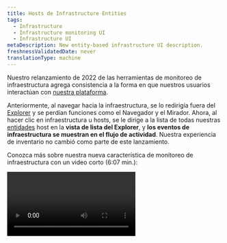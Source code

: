 ```yaml
---
title: Hosts de Infrastructure Entities
tags:
  - Infrastructure
  - Infrastructure monitoring UI
  - Infrastructure UI
metaDescription: New entity-based infrastructure UI description.
freshnessValidatedDate: never
translationType: machine
---
```


Nuestro relanzamiento de 2022 de las herramientas de monitoreo de infraestructura agrega consistencia a la forma en que nuestros usuarios interactúan con [nuestra plataforma](/docs/new-relic-one/use-new-relic-one/get-started/introduction-new-relic-one/).

Anteriormente, al navegar hacia la infraestructura, se lo redirigía fuera del [Explorer](/docs/new-relic-one/use-new-relic-one/core-concepts/new-relic-explorer-view-performance-across-apps-services-hosts/) y se perdían funciones como el Navegador y el Mirador. Ahora, al hacer clic en infraestructura u hosts, se le dirige a la lista de todas nuestras [entidades](/docs/new-relic-one/use-new-relic-one/core-concepts/what-entity-new-relic/) host en la **vista de lista del Explorer**, y **los eventos de infraestructura se muestran en el flujo de actividad**. Nuestra experiencia de inventario no cambió como parte de este lanzamiento.

Conozca más sobre nuestra nueva característica de monitoreo de infraestructura con un video corto (6:07 min.):

<Video id="PDpwGIL5s0U" type="youtube" />

¿Listo para comenzar? Asegúrate de tener una [cuenta New Relic](https://newrelic.com/signup). ¡Es gratis, para siempre!

## Accede a la página de infraestructura entidad [#access-infra-entities]

Vaya a **[one.newrelic.com](https://one.newrelic.com/all-capabilities) &amp;gt; Infrastructure**, luego haga clic en **Hosts (New)**. O vaya al **Explorer** y seleccione **Hosts**.

<img title="New infrastructure UI" alt="The new infrastructure hosts UI" src="/images/infrastructure_screenshot-full_host-list.webp" />

La vista de lista del Explorador de infraestructura está organizada en estos paneles:

* **La entidad de su sistema** a la izquierda.

* Panel de **Estate View** en el medio.

  * Proporciona la posibilidad de seleccionar hasta 25 entidades a la vez para analizarlas juntas: seleccione los hosts que desea observar y presione el botón **View Selected** para navegar al nuevo [nerdlet de análisis](#infra-analysis-nerdlet).
  * Desde la vista de lista, aún puede saltar directamente al resumen de una entidad individual haciendo clic en el nombre de la entidad en la lista.
  * Haga clic en **...** en el extremo derecho de cualquier entidad para ver la etiqueta de la entidad y otra información relacionada.

  <img title="View tags" alt="View the entity's tags" src="/images/infrastructure_screenshot-crop_tags-menu.webp" />

* **Activity stream** a la derecha.

<Callout variant="tip">
  Emplee el interruptor en la UI para acceder a la interfaz legacy .

  Si bien trabajamos para actualizar el flujo y las visualizaciones en torno a sus datos de infraestructura clave, no eliminamos ninguna de las funciones anteriores para darle tiempo a adaptar a las nuevas herramientas. Aún puedes acceder a la vista legacy de los hosts desde el menú desplegable de infraestructura superior.
</Callout>

### La entidad se muestra en base a métricas doradas. [#infra-entity-golden-metrics]

La nueva lista de entidades está impulsada por [métricas doradas](/docs/apis/nerdgraph/examples/golden-metrics-entities-nerdgraph-api-tutorial/), que estás empezando a ver en todo New Relic. Verá el mismo conjunto de métricas si selecciona ver Lookout para estos tipos de entidades de infraestructura. Estas nuevas métricas reemplazan las métricas de resumen anteriores en la antigua UI.

### Vistas con clasificación y filtrado mejorados [#infra-entity-filter]

Eliminamos la limitación de menos de 2000 entidades para ordenar los valores de las columnas. Tenga en cuenta que el rendimiento puede ver ligeramente afectado si hay más de 10 000 entidades.

Además de ordenar, también puedes filtrar los valores métricos de las entidades para concentrarte exactamente en la entidad que necesita tu atención. Por ejemplo, ahora puedes filtrar solo las entidades que tienen una CPU superior al 80% para poder identificar rápidamente si hay problemas en su entorno. El filtrado está limitado a una columna por el momento, pero se ampliará a varias columnas en futuras versiones.

<img title="New filtering" alt="New filtering capabilities" src="/images/infrastructure_screenshot-crop_hosts-filter-dropdown.webp" />

## Profundice en sus hosts con el nuevo análisis nerdlet [#infra-analysis-nerdlet]

Una vez que seleccionó la entidad deseada en la vista de lista de entidades, al hacer clic en **View Selected**, aparecerá un panel de análisis deslizable respecto de ese conjunto de entidades.

<img title="Analysis nerdlet" alt="Infrastructure entities analysis nerdlet" src="/images/infrastructure_screenshot-crop_nerdlet-tab.webp" />

Tendrás cuatro pestañas para explorar tus datos:

* [Sistema](#nerdlet-system)
* [Red](#nerdlet-network)
* [Procesos](#nerdlet-processes)
* [Almacenamiento](#nerdlet-storage)

<Callout variant="tip">
  Emplee el selector de tiempo para cambiar el rango de tiempo seleccionado. Cuando selecciona un rango de tiempo, este se transfiere cuando pasa de una página de infraestructura a otra.
</Callout>

### Pestaña del sistema [#nerdlet-system]

La pestaña del sistema tiene tres paneles.

**Panel izquierdo: Lista de entidades seleccionadas**

Alterne entre estas entidades métricas clave en el menú desplegable superior.

<img title="Filter by metrics" alt="Filter by metrics" src="/images/infrastructure_screenshot-crop_system-entity.webp" />

Pase el cursor sobre cualquier fila de entidad para ver más detalles sobre la entidad.

<img title="Entity details" alt="See details on your entity" src="/images/infrastructure_screenshot-crop_hosts-menu.webp" />

* Haga clic en **See logs** para abrir una nueva pestaña con su información de contexto de inicio de sesión. Para habilitar los logs, consulte [nuestra documentación sobre administración de log](/docs/logs/forward-logs/enable-log-management-new-relic/). Puedes volver a la pestaña con el panel de análisis de hosts aún en su lugar.

* Solo para hosts, use el ícono **del mapa** para iniciar la función de mapeo automático para una entidad host en individua. Esta vista le brinda una representación visual de las relaciones de su host con otras entidades en la stack.

<img title="Auto-map feature" alt="Auto-map feature" src="/images/infrastructure_screenshot-crop_nerdlet-automap.webp" />

* Seleccione el ícono **de lupa** denominado **Ver host** para ser redirigido a la página de resumen de esa entidad individual.
* Si selecciona una entidad en el panel izquierdo, la línea de esa entidad también se resaltará en cada gráfico.
* Ocultar la entidad de la lista haciendo clic en el icono **del ojo** . Si elige ocultar entidades en el panel izquierdo, éstas se eliminarán de los gráficos en el panel central.

**Panel central: Gráficos comparativos de métricas doradas**

Los cuadros comparativos de métricas doradas representan las [señales de métricas doradas](https://github.com/newrelic/entity-definitions) para la entidad seleccionada. Los gráficos predeterminados incluyen el uso de CPU, el uso de memoria, el uso de almacenamiento, el tráfico de transmisión de red y el tráfico de recepción de red.

Para maximizar su análisis:

* Si elige ocultar entidades en el panel izquierdo, se eliminarán de los gráficos.
* Si una entidad está resaltada en el panel izquierdo, la línea de esa entidad también se resaltará en cada gráfico. O bien, si resalta una línea, la entidad también se resalta a la izquierda.
* Consulte los detalles de los puntos de datos en cada gráfico pasando el cursor sobre la información sobre herramientas.

**Panel derecho: Entidad relacionada**

Comprender las relaciones en New Relic puede ser complicado, pero muy poderoso a la hora de intentar resolver problemas. Imagina que un host se está portando mal y te gustaría saber, sin hacer muchos clics, qué más podría estar afectando. El panel [de entidades relacionadas](/docs/new-relic-one/use-new-relic-one/core-concepts/what-entity-new-relic/#related-entities) busca mostrarte aquellas entidades que están relacionadas con tu selección en el panel izquierdo para que puedas ver Señales doradas comunes en esas entidades. ¡Vea de un vistazo si su servicio <InlinePopover type="apm" />conectado está experimentando un tiempo de respuesta lento, un rendimiento disminuido o una tasa de errores elevada!

<img title="See related entities" alt="See related entities" src="/images/infrastructure_screenshot-crop_related-entities.webp" />

* Cuando ingrese por primera vez a la nueva vista, verá el panel de entidades relacionadas ordenado por el estado de alerta de esas entidades. Si hay un servicio con una infracción crítica, ¡estará en la parte superior!
* Si pasa el cursor sobre una entidad en el panel izquierdo, la entidad relacionada asociada con el elemento se resaltará a la derecha. Además, si hace clic en el elemento del lado izquierdo, el panel derecho se reordenará para colocar la entidad relacionada asociada en la parte superior de la columna de la derecha.

### Pestaña de red [#nerdlet-network]

La pestaña **Network** proporciona visibilidad en tiempo real del estado y el rendimiento de los recursos individuales en su red. Los gráficos predeterminados muestran bytes de transmisión, errores de transmisión, paquetes de transmisión y una lista de la entidad y la información de su interfaz.

<img title="The network tab" alt="The network tab" src="/images/infrastructure_screenshot-crop_network-tab.webp" />

Los detalles sobre interfaces individuales pueden ayudarle a:

* Compare los equilibrios de carga entre recursos específicos.
* Identifique diferencias inesperadas en patrones de capacidad entre hosts similares.
* Evalúe los cinco principales errores de red que New Relic presenta automáticamente durante el periodo de tiempo seleccionado.

Estos datos de red en tiempo real pueden ayudarlo a determinar si debe resolver errores reconfigurando su red, reequilibrando las cargas o tomando otras acciones de mantenimiento preventivo antes de tener que tomar una decisión de compra.

### Pestaña de procesos [#nerdlet-processes]

<Callout variant="important">
  De forma predeterminada, el agente de infraestructura no envía [datos sobre los procesos del sistema operativo](/attribute-dictionary/?event=ProcessSample) a menos que emplee la instalación guiada. Para habilitar el envío del conjunto de datos de proceso [`enable_process_metrics`](/docs/infrastructure/install-infrastructure-agent/configuration/infrastructure-agent-configuration-settings/) a `true`. Para definir con precisión qué procesos desea monitor, configure [`include_matching_metrics`](/docs/infrastructure/install-configure-manage-infrastructure/configuration/infrastructure-configuration-settings#include-matching-metrics) o [`exclude_matching_metrics`](/docs/infrastructure/install-configure-manage-infrastructure/configuration/infrastructure-configuration-settings#exclude-matching-metrics).
</Callout>

Emplee la pestaña **Processes** para obtener información acerca de los procesos que se ejecutan en sus hosts y para configurar alertas sobre la métrica del proceso. La pestaña **Processes** muestra datos como el porcentaje de CPU, los bytes de E/S y el uso de memoria para procesos individuales o agrupaciones de procesos.

Para obtener una explicación técnica del [atributo](/docs/accounts-partnerships/education/getting-started-new-relic/glossary#attribute) empleado para completar el gráfico de la página **Processes** , consulte [el atributo ProcessSample](/docs/infrastructure/new-relic-infrastructure/data-instrumentation/default-infrastructure-attributes-events#processsample-attributes).

<Callout variant="tip">
  No puede iniciar, detener ni reiniciar procesos desde la UI. En su lugar, siga los procedimientos estándar para [iniciar, detener, verificar o reiniciar](/docs/infrastructure/new-relic-infrastructure/configuration/start-stop-restart-check-infrastructure-agent-status) el agente de infraestructura manualmente.
</Callout>

### Pestaña de almacenamiento [#nerdlet-storage]

La pestaña **Storage** le permite monitor la capacidad y la eficiencia de sus recursos, incluida la utilización general de sus dispositivos, el uso del disco o las operaciones de E/S. Esto puede ayudarlo a:

* Examinar patrones inesperados; por ejemplo, un grupo de máquinas reflejadas que no procesan tareas de E/S de manera uniforme.
* Monitor los niveles de uso antes de que se agote por completo el espacio en disco.
* Establezca condición de alerta para notificarle sobre problemas con uno o más hosts; por ejemplo, tiempos de procesamiento prolongados para operaciones de lectura o escritura, disponibilidad o utilización del disco en función de porcentaje o bytes, etc.
* Tome decisiones informadas sobre dónde redistribuir hosts con solicitudes de procesamiento superiores o inferiores a las normales.
* Utilice datos para ayudar a planificar adiciones o cambios a su presupuesto de infraestructura antes de que surja una emergencia.

Para obtener una explicación técnica del [atributo](/docs/accounts-partnerships/education/getting-started-new-relic/glossary#attribute) empleado para completar el gráfico de la página Almacenamiento, consulte [el atributo StorageSample](/docs/infrastructure/new-relic-infrastructure/data-instrumentation/default-infrastructure-attributes-events#storagesample-attributes).